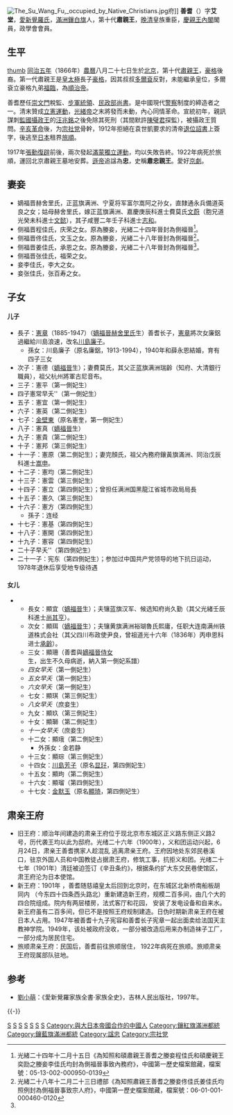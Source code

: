 {{Manchu name|[[爱新觉罗氏|爱新觉罗]]}}
{{東亞男性歷史人物
|名稱 =善耆
|身份 =肃亲王、政學會員
|國家 =清
|時代 =晚清
|組織 =政學會
|最高職務 =內閣民政大臣
|前任 =[[隆懃|隆懃]] 
|繼任 =[[憲章_(愛新覺羅氏)|宪章]] 
|圖片名稱 = 肅親王善耆.jpg
|圖片大小 =300px
|圖片說明 =
|姓 =[[爱新觉罗|爱新觉罗]]氏
|名 =善耆
|姓名 =
|字 =艾堂
|名乘 =<!--琉球士族用-->
|官職 =|封爵 =二等镇国将军→肃亲王
| =政學會
|御稱號 =<!--日本皇族之稱號-->
|宮號1 =<!--日本皇族之宮號-->
|宮號2 =<!--朝鮮王族之宮號-->
|封地 =
|神號 =
|尊號 =
|族裔 = 
|旗籍 =满洲[[镶白旗|镶白旗]]
|氏族 =
|籍貫 =
|本貫 =
|祖籍 =
|本籍 =
|出身地 =
|府邸 =
|世系 = 
|初名 =
|乳名 =<!--日本、朝鮮、琉球以外人物用-->
|幼名 =<!--日本人用-->
|兒名 =<!--朝鮮人用-->
|童名 =<!--琉球人用-->
|小字 =
|別名 =
|號 =
|法號 =
|院號 =
|其他名號 =
|出生日期 =[[同治|同治]]五年<br>{{birth date|1866|10|5}}
|出生地點 ={{QING}}[[顺天府|顺天府]][[北京|北京]]
|婚年 =
|逝世年 ={{death date and age|1922|3|29|1866|10|5}}
|逝世地 ={{EOJ}}[[关东州|关东州]][[旅顺|旅顺]]

|諡號 =肃忠亲王
|墓葬 =北京肅忠親王墓地
|祠廟 =
|父親 =肅良親王[[隆懃|隆懃]]
|嫡母 =
|母親 =
|元配 = 
|正室 = 嫡福晋[[赫舍里氏|赫舍里氏]]
|妻 =
|繼室 =
|平妻 =
|側室 = 佟佳氏，張佳氏
|元配之父 = 
|元配之嫡母 =
|元配之母 =
|正室之父 = 英良
|正室之嫡母 =
|正室之母 =
|妻之父 =
|妻之嫡母 =
|妻之母 =
|繼室之父 =
|繼室之嫡母 =
|繼室之母 =
|平妻之父 =
|平妻之嫡母 =
|平妻之母 =
|兄弟 =
|姊妹 =
|嫡兄弟 =
|嫡姊妹 =
|庶兄弟 =
|庶姊妹 =
|同胞兄弟 =
|同胞姊妹 =
|異母兄弟 =
|異母姊妹 =
|異父兄弟 =
|異父姊妹 =
|繼兄弟 =
|繼姊妹 =
|子 =[[金壁東|憲奎]]
|女 =[[川島芳子|顯㺭]] 、[[金默玉|顯琦]]
|嫡子 =
|嫡女 =
|庶子 =
|庶女 =
|養子 =
|養女 =
|繼子 =
|繼女 =
|其他親屬 = 
十世祖：[[努爾哈赤|努爾哈赤]]<br>
鼻祖父：[[皇太極|皇太極]]<br>
远祖父：肅武親王[[豪格|豪格]]<br>
太祖父：顯慤親王[[富綬|富綬]]<br>
烈祖父：顯密親王[[丹臻|丹臻]]<br>
天祖父：追封肅親王[[成信|成信]]<br>
高祖父：肅恭親王[[永錫|永錫]]<br>
曾祖父：肅慎親王[[敬敏|敬敏]]<br>
祖父：肅恪親王[[華豐|華豐]]
|政黨 =政學會
|出身 = <!---此处指科举出身--->
|功名 = 
|經歷 = 
|著作 =
|注釋 =
}}
[[File:The_Su_Wang_Fu,_occupied_by_Native_Christians.jpg|alt=]]府]]
'''善耆'''（{{bd|1866年|10月5日|1922年|3月29日}}）字'''艾堂'''，[[愛新覺羅氏|愛新覺羅氏]]，[[滿洲鑲白旗|滿洲鑲白旗]]人，第十代'''肅親王'''，[[晚清|晚清]]皇族重臣，[[慶親王內閣|慶親王內閣]]閣員，政學會會員。

== 生平 ==
[[file:Shanqi,_10th_Prince_Su_1900s.jpg|thumb]]
[[同治5年|同治五年]]（1866年）[[農曆|農曆]]八月二十七日生於[[北京|北京]]，第十代[[肅親王|肅親王]]，[[豪格|豪格]]後裔。第一代肅親王是[[皇太極|皇太極]]長子[[豪格|豪格]]，因其叔叔[[多爾袞|多爾袞]]反對，未能繼承皇位，多爾袞立豪格九弟[[福臨|福臨]]，為[[順治帝|順治帝]]。

善耆歷任[[崇文門|崇文門]]稅監、[[步軍統領|步軍統領]]、[[民政部_(清)|民政部]][[尚書|尚書]]。是中國現代[[警察|警察]]制度的締造者之一。清末贊成[[立憲運動|立憲運動]]，[[光緒帝|光緒帝]]之末將發而未動，內心同情革命。宣統初年，親訊謀刺[[載灃|監國攝政王]]的[[汪兆銘|汪兆銘]]之後免除其死刑（其間默許[[陳璧君|陳璧君]]探監），被攝政王質問。[[辛亥革命|辛亥革命]]後，为[[宗社党|宗社党]]骨幹，1912年拒絕在袁世凱要求的清帝[[退位詔書|退位詔書]]上簽字，後逃至[[大日本帝國|日本]]租界[[旅順|旅順]]。

1917年[[張勳復辟|張勳復辟]]前後，兩次發起[[滿蒙獨立運動|滿蒙獨立運動]]，均以失敗告終。1922年病死於旅順，運回北京肅親王墓地安葬。[[溥儀|遜帝]]追諡為'''忠'''，史稱'''肅忠親王'''。愛好[[京劇|京劇]]。

== 妻妾 ==
* 嫡福晋赫舍里氏，正蓝旗满洲、宁夏将军富尔嵩阿之孙女，直隸通永兵備道英良之女；姑母赫舍里氏，嫁正蓝旗满洲、嘉慶庚辰科進士費莫氏[[文蔚|文蔚]]（胞兄道光癸未科進士[[文懿|文懿]]），其子咸豐二年壬子科進士[[志和|志和]]。
* 侧福晋程佳氏，庆荣之女。原為媵妾，光緒二十四年晉封為側福晉<ref>光緒二十四年十二月十五日《為知照和碩肅親王善耆之媵妾程佳氏和碩慶親王奕劻之媵妾李佳氏均封為側福晉事致內務府》，中國第一歷史檔案館藏，檔案號：05-13-002-000950-0139</ref>。
* 侧福晋佟佳氏，文玉之女。原為媵妾，光緒二十八年晉封為側福晉<ref name=a>光緒二十八年十二月二十三日禮部《為知照肅親王善耆之媵妾佟佳氏姜佳氏均照例封為側福晉事致宗人府》，中國第一歷史檔案館藏，檔案號：06-01-001-000460-0120 </ref>。
* 侧福晋姜佳氏，承恩之女。原為媵妾，光緒二十八年晉封為側福晉<ref name=a/>。
* 侧福晋张佳氏，福荣之女。
* 妾李佳氏，李大之女。
* 妾张佳氏，张百寿之女。

== 子女 ==
==== 儿子 ====
* 長子：[[憲章_(愛新覺羅氏)|憲章]]（1885-1947）（[[福晋|嫡福晉]][[赫舍里氏|赫舍里氏]]生）善耆长子，[[憲章_(愛新覺羅氏)|憲章]]將次女廉鋁過繼給川島浪速，改名[[川島廉子|川島廉子]]。
** 孫女：川島廉子（原名廉鋁，1913-1994），1940年和薛永恩結婚，育有四子三女
* 次子：憲德（[[福晋|嫡福晉]]生）；妻費莫氏，其父正蓝旗满洲瑞齡（知府、大清銀行職員），祖父杭州將軍古尼音布。
* 三子：憲平（第一側妃生）
* 四子憲常早夭''（第一側妃生）
* 五子：憲宜（第一側妃生）
* 六子：憲英（第二側妃生）
* 七子：[[金壁东|金壁東]]（原名憲奎，第一側妃生）
* 八子：憲真（[[福晋|嫡福晉]]生）
* 九子：憲貴（第二側妃生）
* 十子：憲邦（第三側妃生）
* 十一子：憲原（第二側妃生）；妻完顏氏，祖父內務府鑲黃旗滿洲、同治戊辰科進士[[嵩申|嵩申]]。
* 十二子：憲均（第二側妃生）
* 十三子：憲雲（第三側妃生）
* 十四子：憲立（第四側妃生）；曾担任满洲国黑龍江省城市政局局長
* 十五子：憲久（第三側妃生）
* 十六子：憲方（第四側妃生）
** 孫子：连经
* 十七子：憲基（第四側妃生）
* 十八子：憲開（第四側妃生）
* 十九子：憲容（第四側妃生）
* 二十子早夭''（第四側妃生）
* 二十一子：宪东（第四側妃生）；参加过中国共产党领导的地下抗日运动，1978年退休后享受地专级待遇

==== 女儿 ====
** 長女：顯宜（[[福晋|嫡福晉]]生）；夫镶蓝旗汉军、候选知府尚久勤（其父光緒壬辰科進士[[尚其亨|尚其亨]]）。
** 次女：顯珥（[[福晋|嫡福晉]]生）；夫镶黄旗满洲裕瑚魯氏熙庸，任职大连南满州铁道株式会社（其父四川布政使尹良，曾祖道光十六年（1836年）丙申恩科进士[[承齡|承齡]]）。
** 三女：顯珊（善耆與[[福晋|嫡福晉]][[侍女|侍女]]生，出生不久母病逝，納入第一側妃系譜）
** ''四女早夭''（第一側妃生）
** ''五女早夭''（第一側妃生）
** ''六女早夭''（第一側妃生）
** 七女：顯琪（第三側妃生）
** ''八女早夭''（庶妾生）
** 九女：顯玖（第三側妃生）
** 十女：顯瑡（第二側妃生）
** ''十一女早夭''（庶妾生）
** 十二女：顯珴（第二側妃生）
*** 外孫女：金若静
** 十三女：顯琮（第三側妃生）
** 十四女：[[川島芳子|川島芳子]]（原名[[川島芳子|显㺭]]，第四側妃生）
** 十五女：顯玽（第二側妃生）
** 十六女：顯瑠（第四側妃生）
** 十七女：[[金默玉|金默玉]]（原名[[顯琦|顯琦]]，第四側妃生）

== 肃亲王府 ==
* 旧王府：顺治年间建造的肃亲王府位于现北京市东城区正义路东侧正义路2号，历代袭王均以此为邸府。光绪二十六年（1900年），义和团运动兴起，6月24日，肃亲王善耆携家人趁混乱 逃离肃亲王府。王府因地处东郊民巷溪口，驻京外国人员和中国教徒占据肃王府，修筑工事，抗拒义和团。光绪二十七年（1901年）清廷被迫签订《辛丑条约》，根据条约扩大东交民巷使馆区，肃王府沦为日本使馆。
* 新王府：1901年 ，善耆随慈禧皇太后回到北京时，在东城区北新桥南船板胡同内 （今东四十四条西头路北）重新建造新王府，规模二百多间，由几个大的四合院组成。院内有两层楼房，法式客厅和花园， 安装了发电设备和自来水。 新王府虽有二百多间，但已不是按照王府规制建造。日伪时期新肃亲王府在被日本人占用。1947年被善耆十九子宪容和善耆长子宪章一起出面卖给法国天主教神学院。1949年，该处被政府没收，一部分被改造后用来办制造袜子工厂， 一部分成为居民住宅。
* 旅顺肃亲王府：民国后，善耆前往旅顺居住， 1922年病死在旅顺。旅顺肃亲王府现属部队驻地。

== 参考 ==
* [[劉小萌|劉小萌]]：《愛新覺羅家族全書·家族全史》，吉林人民出版社，1997年。

{{-}}
{{start box}}
{{s-hou|肅親王世系|1866年|10月5日|1922年|3月29日|清太宗世系}}
{{s-roy}}
{{s-before|父親肅良親王[[隆懃|隆懃]]}}
{{s-title|[[肅親王|肅忠親王]]|1898年－1922年}}
{{s-after|長子肅親王[[憲章_(愛新覺羅氏)|憲章]]}}
{{end box}}

[[Category:北京人|S]]
[[Category:立憲運動人物|S]]
[[Category:肃亲王|S]]
[[Category:鑲白旗滿洲人|S]]
[[Category:步軍營步軍統領|S]]
[[Category:民政部尚書|S]]
[[Category:愛新覺羅氏|S]]
[[Category:與大日本帝國合作的中國人|Category:與大日本帝國合作的中國人]]
[[Category:鑲紅旗滿洲都統|Category:鑲紅旗滿洲都統]]
[[Category:鑲藍旗滿洲都統|Category:鑲藍旗滿洲都統]]
[[Category:諡忠|Category:諡忠]]
[[Category:宗社党|Category:宗社党]]